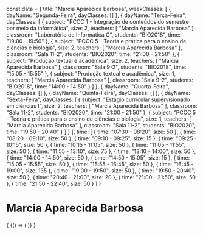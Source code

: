 const data = {
  title: "Marcia Aparecida Barbosa",
  weekClasses: [
    {
      dayName: "Segunda-Feira",
      dayClasses: []
    },
    {
      dayName: "Terça-Feira",
      dayClasses: [
        {
          subject: "PCCC 1 - Integração de conteúdos do semestre por meio da informática",
          size: 2,
          teachers: [
            "Marcia Aparecida Barbosa"
          ],
          classroom: "Laboratório de Informatica C",
          students: "BIO2018",
          time: "19:00 - 19:50"
        },
        {
          subject: "PCCC 5 - Teoria e prática para o ensino de ciências e biologia",
          size: 2,
          teachers: [
            "Marcia Aparecida Barbosa"
          ],
          classroom: "Sala 11-2",
          students: "BIO2020",
          time: "21:00 - 21:50"
        },
        {
          subject: "Produção textual e acadêmica",
          size: 2,
          teachers: [
            "Marcia Aparecida Barbosa"
          ],
          classroom: "Sala 9-2",
          students: "BIO2018",
          time: "15:05 - 15:55"
        },
        {
          subject: "Produção textual e acadêmica",
          size: 1,
          teachers: [
            "Marcia Aparecida Barbosa"
          ],
          classroom: "Sala 9-2",
          students: "BIO2018",
          time: "14:00 - 14:50"
        }
      ]
    },
    {
      dayName: "Quarta-Feira",
      dayClasses: []
    },
    {
      dayName: "Quinta-Feira",
      dayClasses: []
    },
    {
      dayName: "Sexta-Feira",
      dayClasses: [
        {
          subject: "Estágio curricular supervisionado em ciências I",
          size: 2,
          teachers: [
            "Marcia Aparecida Barbosa"
          ],
          classroom: "Sala 11-2",
          students: "BIO2020",
          time: "21:00 - 21:50"
        },
        {
          subject: "PCCC 5 - Teoria e prática para o ensino de ciências e biologia",
          size: 1,
          teachers: [
            "Marcia Aparecida Barbosa"
          ],
          classroom: "Sala 11-2",
          students: "BIO2020",
          time: "19:50 - 20:40"
        }
      ]
    }
  ],
  time: [
    {
      time: "07:30 - 08:20",
      size: 50
    },
    {
      time: "08:20 - 09:10",
      size: 50
    },
    {
      time: "09:10 - 09:25",
      size: 15
    },
    {
      time: "09:25 - 10:15",
      size: 50
    },
    {
      time: "10:15 - 11:05",
      size: 50
    },
    {
      time: "11:05 - 11:55",
      size: 50
    },
    {
      time: "11:55 - 13:10",
      size: 75
    },
    {
      time: "13:10 - 14:00",
      size: 50
    },
    {
      time: "14:00 - 14:50",
      size: 50
    },
    {
      time: "14:50 - 15:05",
      size: 15
    },
    {
      time: "15:05 - 15:55",
      size: 50
    },
    {
      time: "15:55 - 16:45",
      size: 50
    },
    {
      time: "16:45 - 19:00",
      size: 135
    },
    {
      time: "19:00 - 19:50",
      size: 50
    },
    {
      time: "19:50 - 20:40",
      size: 50
    },
    {
      time: "20:40 - 21:00",
      size: 20
    },
    {
      time: "21:00 - 21:50",
      size: 50
    },
    {
      time: "21:50 - 22:40",
      size: 50
    }
  ]
}

# Marcia Aparecida Barbosa

<div>
  {
    <BrowserOnly>
      {() => (
        <Grid
          title={data.title}
          weekClasses={data.weekClasses}
          time={data.time}
        />
      )}
    </BrowserOnly>
  }
</div>
